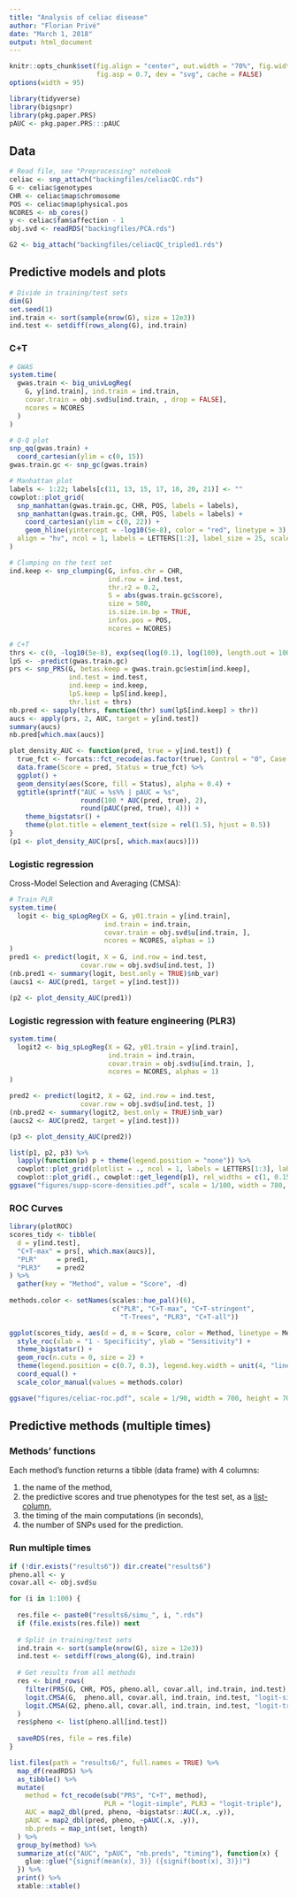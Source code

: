```yaml
---
title: "Analysis of celiac disease"
author: "Florian Privé"
date: "March 1, 2018"
output: html_document
---
```


```r
knitr::opts_chunk$set(fig.align = "center", out.width = "70%", fig.width = 10,
                      fig.asp = 0.7, dev = "svg", cache = FALSE)
options(width = 95)
```

```r
library(tidyverse)
library(bigsnpr)
library(pkg.paper.PRS)
pAUC <- pkg.paper.PRS:::pAUC
```

## Data

```r
# Read file, see "Preprocessing" notebook
celiac <- snp_attach("backingfiles/celiacQC.rds")
G <- celiac$genotypes
CHR <- celiac$map$chromosome
POS <- celiac$map$physical.pos
NCORES <- nb_cores()
y <- celiac$fam$affection - 1
obj.svd <- readRDS("backingfiles/PCA.rds")

G2 <- big_attach("backingfiles/celiacQC_tripled1.rds")
```

## Predictive models and plots

```r
# Divide in training/test sets
dim(G)
set.seed(1)
ind.train <- sort(sample(nrow(G), size = 12e3))
ind.test <- setdiff(rows_along(G), ind.train)
```

### C+T

```r
# GWAS
system.time(
  gwas.train <- big_univLogReg(
    G, y[ind.train], ind.train = ind.train, 
    covar.train = obj.svd$u[ind.train, , drop = FALSE], 
    ncores = NCORES
  )
)
```

```r
# Q-Q plot
snp_qq(gwas.train) +
  coord_cartesian(ylim = c(0, 15))
gwas.train.gc <- snp_gc(gwas.train)
```

```r
# Manhattan plot
labels <- 1:22; labels[c(11, 13, 15, 17, 18, 20, 21)] <- ""
cowplot::plot_grid(
  snp_manhattan(gwas.train.gc, CHR, POS, labels = labels),
  snp_manhattan(gwas.train.gc, CHR, POS, labels = labels) +
    coord_cartesian(ylim = c(0, 22)) + 
    geom_hline(yintercept = -log10(5e-8), color = "red", linetype = 3),
  align = "hv", ncol = 1, labels = LETTERS[1:2], label_size = 25, scale = 0.95
)
```

```r
# Clumping on the test set
ind.keep <- snp_clumping(G, infos.chr = CHR,
                         ind.row = ind.test,
                         thr.r2 = 0.2, 
                         S = abs(gwas.train.gc$score),
                         size = 500,
                         is.size.in.bp = TRUE,
                         infos.pos = POS,
                         ncores = NCORES)
```

```r
# C+T
thrs <- c(0, -log10(5e-8), exp(seq(log(0.1), log(100), length.out = 100)))
lpS <- -predict(gwas.train.gc)
prs <- snp_PRS(G, betas.keep = gwas.train.gc$estim[ind.keep],
               ind.test = ind.test,
               ind.keep = ind.keep,
               lpS.keep = lpS[ind.keep], 
               thr.list = thrs)
nb.pred <- sapply(thrs, function(thr) sum(lpS[ind.keep] > thr))
aucs <- apply(prs, 2, AUC, target = y[ind.test])
summary(aucs)
nb.pred[which.max(aucs)]
```

```r
plot_density_AUC <- function(pred, true = y[ind.test]) {
  true_fct <- forcats::fct_recode(as.factor(true), Control = "0", Case = "1")
  data.frame(Score = pred, Status = true_fct) %>%
  ggplot() +
  geom_density(aes(Score, fill = Status), alpha = 0.4) +
  ggtitle(sprintf("AUC = %s%% | pAUC = %s", 
                  round(100 * AUC(pred, true), 2),
                  round(pAUC(pred, true), 4))) + 
    theme_bigstatsr() +
    theme(plot.title = element_text(size = rel(1.5), hjust = 0.5))
}
(p1 <- plot_density_AUC(prs[, which.max(aucs)]))
```


### Logistic regression

Cross-Model Selection and Averaging (CMSA):

```r
# Train PLR
system.time(
  logit <- big_spLogReg(X = G, y01.train = y[ind.train], 
                        ind.train = ind.train, 
                        covar.train = obj.svd$u[ind.train, ],
                        ncores = NCORES, alphas = 1)
)
pred1 <- predict(logit, X = G, ind.row = ind.test, 
                  covar.row = obj.svd$u[ind.test, ])
(nb.pred1 <- summary(logit, best.only = TRUE)$nb_var)
(aucs1 <- AUC(pred1, target = y[ind.test]))
```

```r
(p2 <- plot_density_AUC(pred1))
```

### Logistic regression with feature engineering (PLR3)

```r
system.time(
  logit2 <- big_spLogReg(X = G2, y01.train = y[ind.train], 
                         ind.train = ind.train, 
                         covar.train = obj.svd$u[ind.train, ],
                         ncores = NCORES, alphas = 1)
)

pred2 <- predict(logit2, X = G2, ind.row = ind.test, 
                  covar.row = obj.svd$u[ind.test, ])
(nb.pred2 <- summary(logit2, best.only = TRUE)$nb_var)
(aucs2 <- AUC(pred2, target = y[ind.test]))
```

```r
(p3 <- plot_density_AUC(pred2))
```

```r
list(p1, p2, p3) %>%
  lapply(function(p) p + theme(legend.position = "none")) %>%
  cowplot::plot_grid(plotlist = ., ncol = 1, labels = LETTERS[1:3], label_size = 20, scale = 0.95) %>%
  cowplot::plot_grid(., cowplot::get_legend(p1), rel_widths = c(1, 0.15), scale = 0.95)
ggsave("figures/supp-score-densities.pdf", scale = 1/100, width = 780, height = 900)
```


### ROC Curves

```r
library(plotROC)
scores_tidy <- tibble(
  d = y[ind.test], 
  "C+T-max" = prs[, which.max(aucs)],
  "PLR"     = pred1,
  "PLR3"    = pred2
) %>%
  gather(key = "Method", value = "Score", -d)
  
methods.color <- setNames(scales::hue_pal()(6), 
                          c("PLR", "C+T-max", "C+T-stringent",
                            "T-Trees", "PLR3", "C+T-all")) 

ggplot(scores_tidy, aes(d = d, m = Score, color = Method, linetype = Method)) +
  style_roc(xlab = "1 - Specificity", ylab = "Sensitivity") +
  theme_bigstatsr() +
  geom_roc(n.cuts = 0, size = 2) +
  theme(legend.position = c(0.7, 0.3), legend.key.width = unit(4, "line")) +
  coord_equal() +
  scale_color_manual(values = methods.color)
```

```r
ggsave("figures/celiac-roc.pdf", scale = 1/90, width = 700, height = 700)
```


## Predictive methods (multiple times)

### Methods' functions

Each method's function returns a tibble (data frame) with 4 columns:

1. the name of the method,
2. the predictive scores and true phenotypes for the test set, as a [list-column](http://r4ds.had.co.nz/many-models.html),
3. the timing of the main computations (in seconds),
4. the number of SNPs used for the prediction.

### Run multiple times

```r
if (!dir.exists("results6")) dir.create("results6")
pheno.all <- y
covar.all <- obj.svd$u

for (i in 1:100) {
  
  res.file <- paste0("results6/simu_", i, ".rds")
  if (file.exists(res.file)) next
  
  # Split in training/test sets
  ind.train <- sort(sample(nrow(G), size = 12e3))
  ind.test <- setdiff(rows_along(G), ind.train)
    
  # Get results from all methods
  res <- bind_rows(
    filter(PRS(G, CHR, POS, pheno.all, covar.all, ind.train, ind.test), thr.r2 == 0.2),
    logit.CMSA(G,  pheno.all, covar.all, ind.train, ind.test, "logit-simple"),
    logit.CMSA(G2, pheno.all, covar.all, ind.train, ind.test, "logit-triple")
  )
  res$pheno <- list(pheno.all[ind.test])
  
  saveRDS(res, file = res.file)
}
```

```r
list.files(path = "results6/", full.names = TRUE) %>%
  map_df(readRDS) %>%
  as_tibble() %>%
  mutate(
    method = fct_recode(sub("PRS", "C+T", method), 
                        PLR = "logit-simple", PLR3 = "logit-triple"),
    AUC = map2_dbl(pred, pheno, ~bigstatsr::AUC(.x, .y)),
    pAUC = map2_dbl(pred, pheno, ~pAUC(.x, .y)),
    nb.preds = map_int(set, length)
  ) %>%
  group_by(method) %>%
  summarize_at(c("AUC", "pAUC", "nb.preds", "timing"), function(x) {
    glue::glue("{signif(mean(x), 3)} ({signif(boot(x), 3)})")
  }) %>%
  print() %>%
  xtable::xtable()
```



